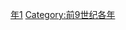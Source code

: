 {{Catnav|頁面分類|历史|歷史時代|年|前9世纪各年}}

{{catmore}}

[[Category:前830年代|年1]]
[[Category:前9世纪各年|Category:前9世纪各年]]
